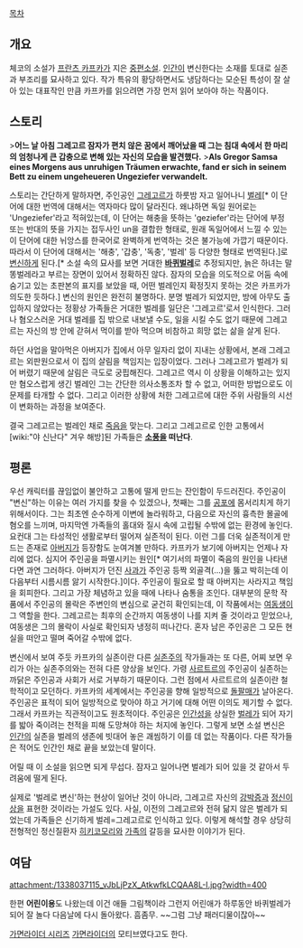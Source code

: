 [[목차]]
== 개요 ==
체코의 소설가 [[프란츠 카프카]]가 지은 [[중편소설]]. [[인간]]이 변신한다는 소재를 토대로 실존과 부조리를 묘사하고 있다. 작가 특유의 황당하면서도 냉담하다는 모순된 특성이 잘 살아 있는 대표작인 만큼 카프카를 읽으려면 가장 먼저 읽어 보아야 하는 작품이다.

== 스토리 ==
>'''어느 날 아침 그레고르 잠자가 편치 않은 꿈에서 깨어났을 때 그는 침대 속에서 한 마리의 엄청나게 큰 갑충으로 변해 있는 자신의 모습을 발견했다.'''
>'''Als Gregor Samsa eines Morgens aus unruhigen Träumen erwachte, fand er sich in seinem Bett zu einem ungeheueren Ungeziefer verwandelt.'''

스토리는 간단하게 말하자면, 주인공인 [[그레고르]]가 하룻밤 자고 일어나니 [[벌레]][* 이 단어에 대한 번역에 대해서는 역자마다 많이 달라진다. 왜냐하면 독일 원어로는 'Ungeziefer'라고 적혀있는데, 이 단어는 해충을 뜻하는 'geziefer'라는 단어에 부정 또는 반대의 뜻을 가지는 접두사인 un을 결합한 형태로, 원래 독일어에서 느낄 수 있는 이 단어에 대한 뉘앙스를 한국어로 완벽하게 번역하는 것은 불가능에 가깝기 때문이다. 따라서 이 단어에 대해서는 '해충', '갑충', '독충', '벌레' 등 다양한 형태로 번역된다.]로 [[변신]]하게 된다.[* 소설 속의 묘사를 보면 거대한 '''[[바퀴벌레]]'''로 추정되지만, 늙은 하녀는 말똥벌레라고 부르는 장면이 있어서 정확하진 않다. 잠자의 모습을 의도적으로 어둠 속에 숨기고 있는 초판본의 표지를 보았을 때, 어떤 벌레인지 확정짓지 못하는 것은 카프카가 의도한 듯하다.] 변신의 원인은 완전히 불명하다. 분명 벌레가 되었지만, 방에 아무도 출입하지 않았다는 정황상 가족들은 거대한 벌레를 일단은 '그레고르'로서 인식한다. 그러나 혐오스러운 거대 벌레를 집 밖으로 내보낼 수도, 일을 시킬 수도 없기 때문에 그레고르는 자신의 방 안에 갇혀서 먹이를 받아 먹으며 비참하고 희망 없는 삶을 살게 된다.

하던 사업을 말아먹은 아버지가 집에서 아무 일자리 없이 지내는 상황에서, 본래 그레고르는 외판원으로서 이 집의 살림을 책임지는 입장이었다. 그러나 그레고르가 벌레가 되어 버렸기 때문에 살림은 극도로 궁핍해진다. 그레고르 역시 이 상황을 이해하고는 있지만 혐오스럽게 생긴 벌레인 그는 간단한 의사소통조차 할 수 없고, 어떠한 방법으로도 이 문제를 타개할 수 없다. 그리고 이러한 상황에 처한 그레고르에 대한 주위 사람들의 시선이 변화하는 과정을 보여준다. 

결국 그레고르는 벌레인 채로 [[죽음]]을 맞는다. 그리고 그레고르로 인한 고통에서 [wiki:"야 신난다" 겨우 해방]된 가족들은 '''[[소풍]]을 떠난다'''.

== 평론 ==
우선 캐릭터를 끊임없이 불안하고 고통에 떨게 만드는 잔인함이 두드러진다. 주인공이 "변신"하는 이유는 여러 가지를 찾을 수 있겠으나, 첫째는 그를 [[공포]]에 몸서리치게 하기 위해서이다. 그는 최초엔 순수하게 이변에 놀라워하고, 다음으로 자신의 흉측한 몰골에 혐오를 느끼며, 마지막엔 가족들의 홀대와 질시 속에 고립될 수밖에 없는 환경에 놓인다. 요컨대 그는 타성적인 생활로부터 떨어져 실존적이 된다. 이런 그를 더욱 실존적이게 만드는 존재로 [[아버지]]가 등장함도 눈여겨볼 만하다. 카프카가 보기에 아버지는 언제나 자리에 없다. 심지어 주인공을 파멸시키는 원인[* 여기서의 파멸이 죽음의 원인을 나타낸다면 과연 그러하다. 아버지가 던진 [[사과]]가 주인공 등짝 외골격(...)을 뚫고 박히는데 이 다음부터 시름시름 앓기 시작한다.]이다. 주인공이 필요로 할 때 아버지는 사라지고 책임을 회피한다. 그리고 가장 체념하고 있을 때에 나타나 숨통을 조인다. 대부분의 문학 작품에서 주인공의 몰락은 주변인의 변심으로 굳건히 확인되는데, 이 작품에서는 [[여동생]]이 그 역할을 한다. 그레고르는 최후의 순간까지 여동생이 나를 지켜 줄 것이라고 믿었으나, 여동생은 그의 몰락이 사실로 확인되자 냉정히 떠나간다. 혼자 남은 주인공은 그 모든 현실을 떠안고 떨며 죽어갈 수밖에 없다.

변신에서 보여 주듯 카프카의 실존이란 다른 [[실존주의]] 작가들과는 또 다른, 어찌 보면 우리가 아는 실존주의와는 전혀 다른 양상을 보인다. 가령 [[사르트르]]의 주인공이 실존하는 까닭은 주인공과 사회가 서로 거부하기 때문이다. 그런 점에서 사르트르의 실존이란 철학적이고 모던하다. 카프카의 세계에서는 주인공을 향해 일방적으로 [[돌팔매]]가 날아온다. 주인공은 표적이 되어 일방적으로 맞아야 하고 거기에 대해 어떤 이의도 제기할 수 없다. 그래서 카프카는 직관적이고도 원초적이다. 주인공은 [[인간성]]을 상실한 [[벌레]]가 되어 자기를 밟아 죽이려는 천적을 피해 도망쳐야 하는 처지에 놓인다. 그렇게 보면 소설 변신은 [[인간]]의 실존을 벌레의 생존에 빗대어 놓은 괘씸하기 이를 데 없는 작품이다. 다른 작가들은 적어도 인간인 채로 끝을 보았는데 말이다.

어릴 때 이 소설을 읽으면 되게 무섭다. 잠자고 일어나면 벌레가 되어 있을 것 같아서 두려움에 떨게 된다.

실제로 '벌레로 변신'하는 현상이 일어난 것이 아니라, 그레고르 자신의 [[강박증]]과 [[정신이상]]을 표현한 것이라는 가설도 있다. 사실, 이전의 그레고르와 전혀 닮지 않은 벌레가 되었는데 가족들은 신기하게 벌레=그레고르로 인식하고 있다. 이렇게 해석할 경우 상당히 전형적인 정신질환자 [[히키코모리]]와 [[가족]]의 갈등을 묘사한 이야기가 된다.

== 여담 ==
attachment:/1338037115_vJbLjPzX_AtkwfkLCQAA8L-I.jpg?width=400

한편 '''어린이용'''도 나왔는데 이건 애들 그림책이라 그런지 어린애가 하루동안 바퀴벌레가 되어 잘 놀다 다음날에 다시 돌아왔다. 흠좀무. ~~그럼 그냥 패러디물이잖아~~

[[가면라이더 시리즈]] [[가면라이더]]의 모티브였다고도 한다.
